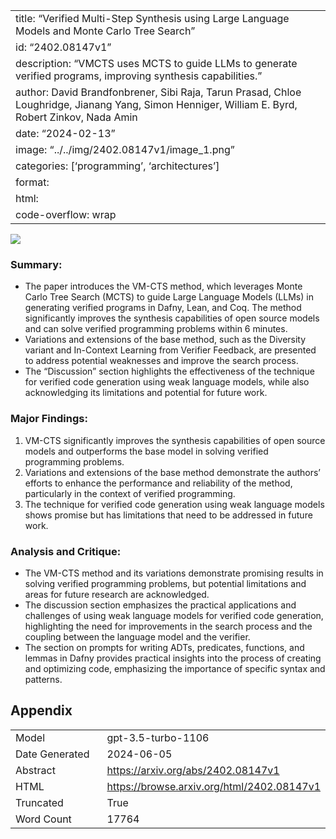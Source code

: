 
---
title: "Verified Multi-Step Synthesis using Large Language Models and Monte Carlo Tree Search"
id: "2402.08147v1"
description: "VMCTS uses MCTS to guide LLMs to generate verified programs, improving synthesis capabilities."
author: David Brandfonbrener, Sibi Raja, Tarun Prasad, Chloe Loughridge, Jianang Yang, Simon Henniger, William E. Byrd, Robert Zinkov, Nada Amin
date: "2024-02-13"
image: "../../img/2402.08147v1/image_1.png"
categories: ['programming', 'architectures']
format:
  html:
    code-overflow: wrap
---

![](../../img/2402.08147v1/image_1.png)

### Summary:
- The paper introduces the VM-CTS method, which leverages Monte Carlo Tree Search (MCTS) to guide Large Language Models (LLMs) in generating verified programs in Dafny, Lean, and Coq. The method significantly improves the synthesis capabilities of open source models and can solve verified programming problems within 6 minutes.
- Variations and extensions of the base method, such as the Diversity variant and In-Context Learning from Verifier Feedback, are presented to address potential weaknesses and improve the search process.
- The "Discussion" section highlights the effectiveness of the technique for verified code generation using weak language models, while also acknowledging its limitations and potential for future work.

### Major Findings:
1. VM-CTS significantly improves the synthesis capabilities of open source models and outperforms the base model in solving verified programming problems.
2. Variations and extensions of the base method demonstrate the authors' efforts to enhance the performance and reliability of the method, particularly in the context of verified programming.
3. The technique for verified code generation using weak language models shows promise but has limitations that need to be addressed in future work.

### Analysis and Critique:
- The VM-CTS method and its variations demonstrate promising results in solving verified programming problems, but potential limitations and areas for future research are acknowledged.
- The discussion section emphasizes the practical applications and challenges of using weak language models for verified code generation, highlighting the need for improvements in the search process and the coupling between the language model and the verifier.
- The section on prompts for writing ADTs, predicates, functions, and lemmas in Dafny provides practical insights into the process of creating and optimizing code, emphasizing the importance of specific syntax and patterns.

## Appendix

|          |          |
|----------|----------|
| Model     | gpt-3.5-turbo-1106       |
| Date Generated     | 2024-06-05       |
| Abstract | [https://arxiv.org/abs/2402.08147v1](https://arxiv.org/abs/2402.08147v1)        |
| HTML     | [https://browse.arxiv.org/html/2402.08147v1](https://browse.arxiv.org/html/2402.08147v1)       |
| Truncated       | True       |
| Word Count       | 17764       |